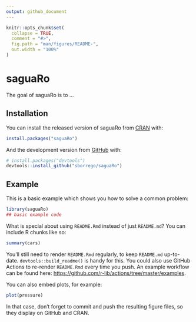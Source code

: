 ```yaml
---
output: github_document
---
```


<!-- README.md is generated from README.Rmd. Please edit that file -->

```r
knitr::opts_chunk$set(
  collapse = TRUE,
  comment = "#>",
  fig.path = "man/figures/README-",
  out.width = "100%"
)
```

# saguaRo

<!-- badges: start -->
<!-- badges: end -->

The goal of saguaRo is to ...

## Installation

You can install the released version of saguaRo from [CRAN](https://CRAN.R-project.org) with:

``` r
install.packages("saguaRo")
```

And the development version from [GitHub](https://github.com/) with:

``` r
# install.packages("devtools")
devtools::install_github("sborrego/saguaRo")
```
## Example

This is a basic example which shows you how to solve a common problem:

```r
library(saguaRo)
## basic example code
```

What is special about using `README.Rmd` instead of just `README.md`? You can include R chunks like so:

```r
summary(cars)
```

You'll still need to render `README.Rmd` regularly, to keep `README.md` up-to-date. `devtools::build_readme()` is handy for this. You could also use GitHub Actions to re-render `README.Rmd` every time you push. An example workflow can be found here: <https://github.com/r-lib/actions/tree/master/examples>.

You can also embed plots, for example:

```r
plot(pressure)
```

In that case, don't forget to commit and push the resulting figure files, so they display on GitHub and CRAN.
